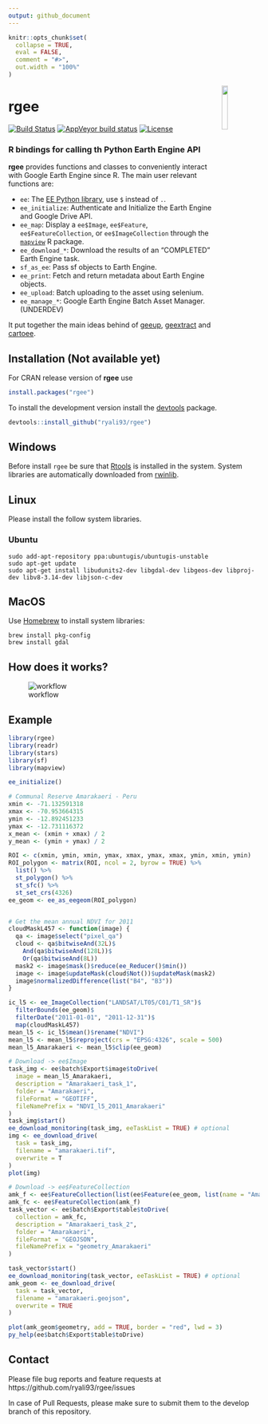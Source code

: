 ```yaml
---
output: github_document
---
```


```r
knitr::opts_chunk$set(
  collapse = TRUE,
  eval = FALSE,
  comment = "#>",
  out.width = "100%"
)
```

<img src="https://raw.githubusercontent.com/ryali93/rgee/master/man/figures/logo.png" align="right" width = 15%/>

# rgee
[![Build Status](https://travis-ci.org/ryali93/rgee.svg?branch=master)](https://travis-ci.org/ryali93/rgee)
[![AppVeyor build status](https://ci.appveyor.com/api/projects/status/github/ryali93/rgee?branch=master&svg=true)](https://ci.appveyor.com/project/ryali93/rgee)
[![License](https://img.shields.io/badge/License-Apache%202.0-blue.svg)](https://opensource.org/licenses/Apache-2.0)

### R bindings for calling th Python Earth Engine API

**rgee** provides functions and classes to conveniently interact with Google Earth Engine since R. The main user relevant functions are:

* `ee`: The [EE Python library](https://github.com/google/earthengine-api), use `$` instead of `.`.
* `ee_initialize`: Authenticate and Initialize the Earth Engine and Google Drive API.
* `ee_map`: Display a  `ee$Image`, `ee$Feature`, `ee$FeatureCollection`, or `ee$ImageCollection`
through the [`mapview`](https://github.com/r-spatial/mapview) R package.
* `ee_download_*`: Download the results of an "COMPLETED" Earth Engine task.
* `sf_as_ee`: Pass sf objects to Earth Engine.
* `ee_print`: Fetch and return metadata about Earth Engine objects.
* `ee_upload`: Batch uploading to the asset using selenium.
* `ee_manage_*`: Google Earth Engine Batch Asset Manager. (UNDERDEV)

It put together the main ideas behind of [geeup](https://github.com/samapriya/geeup), [geextract](https://github.com/loicdtx/landsat-extract-gee) and [cartoee](https://github.com/KMarkert/cartoee).


## Installation (Not available yet)

For CRAN release version of **rgee** use

```r
install.packages("rgee")
```

To install the development version install the [devtools](https://cran.r-project.org/package=devtools) package.

```r
devtools::install_github("ryali93/rgee")
```

## Windows

Before install `rgee` be sure that [Rtools](https://cran.r-project.org/bin/windows/Rtools/) is installed in the system.  System libraries are automatically downloaded from [rwinlib](https://github.com/rwinlib/).

## Linux

Please install the follow system libraries.

### Ubuntu

```
sudo add-apt-repository ppa:ubuntugis/ubuntugis-unstable
sudo apt-get update
sudo apt-get install libudunits2-dev libgdal-dev libgeos-dev libproj-dev libv8-3.14-dev libjson-c-dev
```
## MacOS

Use [Homebrew](https://brew.sh/) to install system libraries:

```
brew install pkg-config
brew install gdal
```

## How does it works?

![workflow](https://raw.githubusercontent.com/ryali93/rgee/master/man/figures/rgee.png)

## Example

```r
library(rgee)
library(readr)
library(stars)
library(sf)
library(mapview)

ee_initialize()

# Communal Reserve Amarakaeri - Peru
xmin <- -71.132591318
xmax <- -70.953664315
ymin <- -12.892451233
ymax <- -12.731116372
x_mean <- (xmin + xmax) / 2
y_mean <- (ymin + ymax) / 2

ROI <- c(xmin, ymin, xmin, ymax, xmax, ymax, xmax, ymin, xmin, ymin)
ROI_polygon <- matrix(ROI, ncol = 2, byrow = TRUE) %>%
  list() %>%
  st_polygon() %>%
  st_sfc() %>%
  st_set_crs(4326)
ee_geom <- ee_as_eegeom(ROI_polygon)


# Get the mean annual NDVI for 2011
cloudMaskL457 <- function(image) {
  qa <- image$select("pixel_qa")
  cloud <- qa$bitwiseAnd(32L)$
    And(qa$bitwiseAnd(128L))$
    Or(qa$bitwiseAnd(8L))
  mask2 <- image$mask()$reduce(ee_Reducer()$min())
  image <- image$updateMask(cloud$Not())$updateMask(mask2)
  image$normalizedDifference(list("B4", "B3"))
}

ic_l5 <- ee_ImageCollection("LANDSAT/LT05/C01/T1_SR")$
  filterBounds(ee_geom)$
  filterDate("2011-01-01", "2011-12-31")$
  map(cloudMaskL457)
mean_l5 <- ic_l5$mean()$rename("NDVI")
mean_l5 <- mean_l5$reproject(crs = "EPSG:4326", scale = 500)
mean_l5_Amarakaeri <- mean_l5$clip(ee_geom)
```

```r
# Download -> ee$Image
task_img <- ee$batch$Export$image$toDrive(
  image = mean_l5_Amarakaeri,
  description = "Amarakaeri_task_1",
  folder = "Amarakaeri",
  fileFormat = "GEOTIFF",
  fileNamePrefix = "NDVI_l5_2011_Amarakaeri"
)
task_img$start()
ee_download_monitoring(task_img, eeTaskList = TRUE) # optional
img <- ee_download_drive(
  task = task_img,
  filename = "amarakaeri.tif",
  overwrite = T
)
plot(img)

# Download -> ee$FeatureCollection
amk_f <- ee$FeatureCollection(list(ee$Feature(ee_geom, list(name = "Amarakaeri"))))
amk_fc <- ee$FeatureCollection(amk_f)
task_vector <- ee$batch$Export$table$toDrive(
  collection = amk_fc,
  description = "Amarakaeri_task_2",
  folder = "Amarakaeri",
  fileFormat = "GEOJSON",
  fileNamePrefix = "geometry_Amarakaeri"
)

task_vector$start()
ee_download_monitoring(task_vector, eeTaskList = TRUE) # optional
amk_geom <- ee_download_drive(
  task = task_vector,
  filename = "amarakaeri.geojson",
  overwrite = TRUE
)

plot(amk_geom$geometry, add = TRUE, border = "red", lwd = 3)
py_help(ee$batch$Export$table$toDrive)


```



## Contact
Please file bug reports and feature requests at https://github.com/ryali93/rgee/issues

In case of Pull Requests, please make sure to submit them to the develop branch of this repository.
